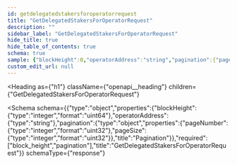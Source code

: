 ```yaml
---
id: getdelegatedstakersforoperatorrequest
title: "GetDelegatedStakersForOperatorRequest"
description: ""
sidebar_label: "GetDelegatedStakersForOperatorRequest"
hide_title: true
hide_table_of_contents: true
schema: true
sample: {"blockHeight":0,"operatorAddress":"string","pagination":{"pageNumber":0,"pageSize":0}}
custom_edit_url: null
---
```



<Heading
  as={"h1"}
  className={"openapi__heading"}
  children={"GetDelegatedStakersForOperatorRequest"}
>
</Heading>





<Schema
  schema={{"type":"object","properties":{"blockHeight":{"type":"integer","format":"uint64"},"operatorAddress":{"type":"string"},"pagination":{"type":"object","properties":{"pageNumber":{"type":"integer","format":"uint32"},"pageSize":{"type":"integer","format":"uint32"}},"title":"Pagination"}},"required":["block_height","pagination"],"title":"GetDelegatedStakersForOperatorRequest"}}
  schemaType={"response"}
>
  
</Schema>
            